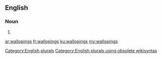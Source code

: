 ==English==

===Noun===
{{head|en}}

# {{plural of|walloping}}

[[Category:English plurals]][[Category:English plurals using obsolete wikisyntax]]

[[ar:wallopings]]
[[fr:wallopings]]
[[ku:wallopings]]
[[my:wallopings]]